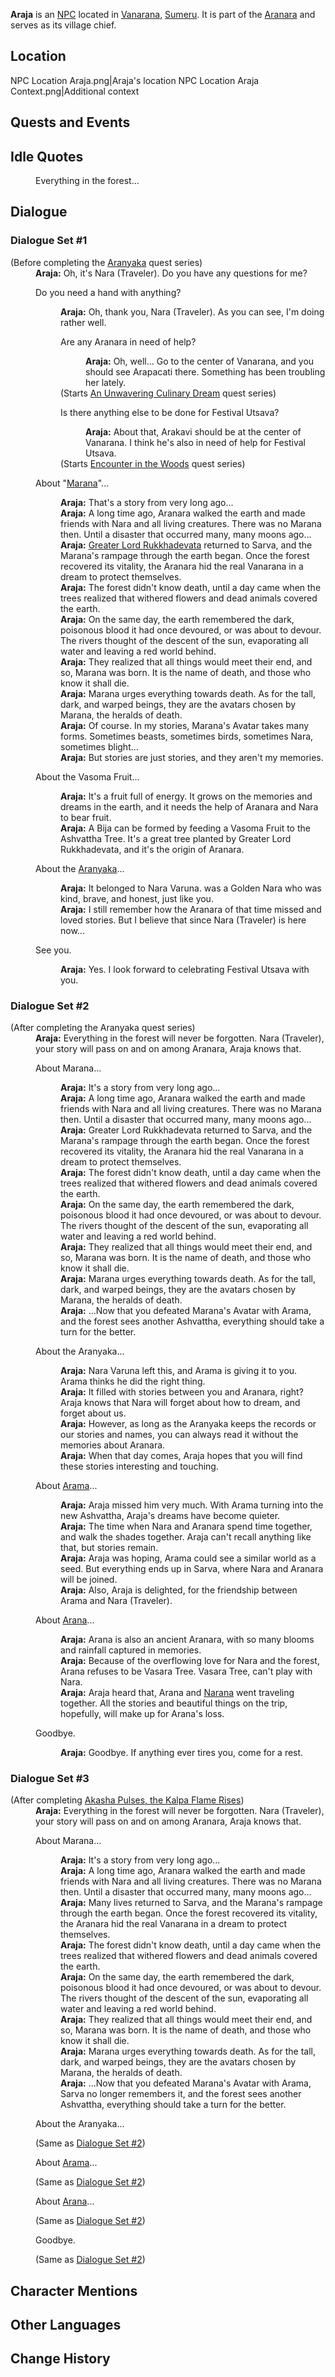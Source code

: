 {{Meta
<!-- Remove this template after adding the missing info -->
|missing_NPC_profile  = yes
}}
{{Character Infobox
|type             = NPC
|image            = NPC Araja.png
|region           = Sumeru
|affiliation      = Aranara
|title            = 

|ancestry         = <!-- Clan/family -->
|father           = 
|mother           = 
|spouse           = 
|sibling          = 
|child            = 
|relative         = 

|dialoguereward   = 
}}
'''Araja''' is an [[NPC]] located in [[Vanarana]], [[Sumeru]]. It is part of the [[Aranara]] and serves as its village chief.

==Location==
<gallery>
NPC Location Araja.png|Araja's location
NPC Location Araja Context.png|Additional context
</gallery>
<!--
==Profile==
''(To be added.)''

===Personality===
''(To be added.)''

===Appearance===
''(To be added.)''
-->
==Quests and Events==
{{Quests and Events}}

==Idle Quotes==
{{Dialogue start}}
: {{DIcon|Idle}} Everything in the forest...
{{Dialogue end}}

==Dialogue==
===Dialogue Set #1===
{{Dialogue start}}
;(Before completing the [[Aranyaka]] quest series)
:'''Araja:''' Oh, it's Nara (Traveler). Do you have any questions for me?
:{{DIcon}} Do you need a hand with anything?
::'''Araja:''' Oh, thank you, Nara (Traveler). As you can see, I'm doing rather well.
::{{DIcon|Quest}} Are any Aranara in need of help?
:::'''Araja:''' Oh, well... Go to the center of Vanarana, and you should see Arapacati there. Something has been troubling her lately.
::;(Starts [[An Unwavering Culinary Dream]] quest series)
::{{DIcon|Quest}} Is there anything else to be done for Festival Utsava?
:::'''Araja:''' About that, Arakavi should be at the center of Vanarana. I think he's also in need of help for Festival Utsava.
::;(Starts [[Encounter in the Woods]] quest series)
:{{DIcon}} About "[[Marana]]"...
::'''Araja:''' That's a story from very long ago...
::'''Araja:''' A long time ago, Aranara walked the earth and made friends with Nara and all living creatures. There was no Marana then. Until a disaster that occurred many, many moons ago...
::'''Araja:''' [[Greater Lord Rukkhadevata]] returned to Sarva, and the Marana's rampage through the earth began. Once the forest recovered its vitality, the Aranara hid the real Vanarana in a dream to protect themselves.
::'''Araja:''' The forest didn't know death, until a day came when the trees realized that withered flowers and dead animals covered the earth.
::'''Araja:''' On the same day, the earth remembered the dark, poisonous blood it had once devoured, or was about to devour. The rivers thought of the descent of the sun, evaporating all water and leaving a red world behind.
::'''Araja:''' They realized that all things would meet their end, and so, Marana was born. It is the name of death, and those who know it shall die.
::'''Araja:''' Marana urges everything towards death. As for the tall, dark, and warped beings, they are the avatars chosen by Marana, the heralds of death.
::'''Araja:''' Of course. In my stories, Marana's Avatar takes many forms. Sometimes beasts, sometimes birds, sometimes Nara, sometimes blight...
::'''Araja:''' But stories are just stories, and they aren't my memories.
:{{DIcon}} About the Vasoma Fruit...
::'''Araja:''' It's a fruit full of energy. It grows on the memories and dreams in the earth, and it needs the help of Aranara and Nara to bear fruit.
::'''Araja:''' A Bija can be formed by feeding a Vasoma Fruit to the Ashvattha Tree. It's a great tree planted by Greater Lord Rukkhadevata, and it's the origin of Aranara.
:{{DIcon}} About the [[Aranyaka (Gadget)|Aranyaka]]...
::'''Araja:''' It belonged to Nara Varuna. {{MC|She|He}} was a Golden Nara who was kind, brave, and honest, just like you.
::'''Araja:''' I still remember how the Aranara of that time missed {{MC|her|him}} and loved {{MC|his|her}} stories. But I believe that since Nara (Traveler) is here now...
:{{DIcon}} See you.
::'''Araja:''' Yes. I look forward to celebrating Festival Utsava with you.
{{Dialogue end}}

===Dialogue Set #2===
{{Dialogue start}}
;(After completing the Aranyaka quest series)
:'''Araja:''' Everything in the forest will never be forgotten. Nara (Traveler), your story will pass on and on among Aranara, Araja knows that.
:{{DIcon}} About Marana...
::'''Araja:''' It's a story from very long ago...
::'''Araja:''' A long time ago, Aranara walked the earth and made friends with Nara and all living creatures. There was no Marana then. Until a disaster that occurred many, many moons ago...
::'''Araja:''' Greater Lord Rukkhadevata returned to Sarva, and the Marana's rampage through the earth began. Once the forest recovered its vitality, the Aranara hid the real Vanarana in a dream to protect themselves.
::'''Araja:''' The forest didn't know death, until a day came when the trees realized that withered flowers and dead animals covered the earth.
::'''Araja:''' On the same day, the earth remembered the dark, poisonous blood it had once devoured, or was about to devour. The rivers thought of the descent of the sun, evaporating all water and leaving a red world behind.
::'''Araja:''' They realized that all things would meet their end, and so, Marana was born. It is the name of death, and those who know it shall die.
::'''Araja:''' Marana urges everything towards death. As for the tall, dark, and warped beings, they are the avatars chosen by Marana, the heralds of death.
::'''Araja:''' ...Now that you defeated Marana's Avatar with Arama, and the forest sees another Ashvattha, everything should take a turn for the better.
:{{DIcon}} About the Aranyaka...
::'''Araja:''' Nara Varuna left this, and Arama is giving it to you. Arama thinks he did the right thing.
::'''Araja:''' It filled with stories between you and Aranara, right? Araja knows that Nara will forget about how to dream, and forget about us.
::'''Araja:''' However, as long as the Aranyaka keeps the records or our stories and names, you can always read it without the memories about Aranara.
::'''Araja:''' When that day comes, Araja hopes that you will find these stories interesting and touching.
:{{DIcon}} About [[Arama]]...
::'''Araja:''' Araja missed him very much. With Arama turning into the new Ashvattha, Araja's dreams have become quieter.
::'''Araja:''' The time when Nara and Aranara spend time together, and walk the shades together. Araja can't recall anything like that, but stories remain.
::'''Araja:''' Araja was hoping, Arama could see a similar world as a seed. But everything ends up in Sarva, where Nara and Aranara will be joined.
::'''Araja:''' Also, Araja is delighted, for the friendship between Arama and Nara (Traveler).
:{{DIcon}} About [[Arana]]...
::'''Araja:''' Arana is also an ancient Aranara, with so many blooms and rainfall captured in memories.
::'''Araja:''' Because of the overflowing love for Nara and the forest, Arana refuses to be Vasara Tree. Vasara Tree, can't play with Nara.
::'''Araja:''' Araja heard that, Arana and [[Rana|Narana]] went traveling together. All the stories and beautiful things on the trip, hopefully, will make up for Arana's loss.
:{{DIcon}} Goodbye.
::'''Araja:''' Goodbye. If anything ever tires you, come for a rest.
{{Dialogue end}}

===Dialogue Set #3===
{{Dialogue start}}
;(After completing [[Akasha Pulses, the Kalpa Flame Rises]])
:'''Araja:''' Everything in the forest will never be forgotten. Nara (Traveler), your story will pass on and on among Aranara, Araja knows that.
:{{DIcon}} About Marana...
::'''Araja:''' It's a story from very long ago...
::'''Araja:''' A long time ago, Aranara walked the earth and made friends with Nara and all living creatures. There was no Marana then. Until a disaster that occurred many, many moons ago...
::'''Araja:''' Many lives returned to Sarva, and the Marana's rampage through the earth began. Once the forest recovered its vitality, the Aranara hid the real Vanarana in a dream to protect themselves.
::'''Araja:''' The forest didn't know death, until a day came when the trees realized that withered flowers and dead animals covered the earth.
::'''Araja:''' On the same day, the earth remembered the dark, poisonous blood it had once devoured, or was about to devour. The rivers thought of the descent of the sun, evaporating all water and leaving a red world behind.
::'''Araja:''' They realized that all things would meet their end, and so, Marana was born. It is the name of death, and those who know it shall die.
::'''Araja:''' Marana urges everything towards death. As for the tall, dark, and warped beings, they are the avatars chosen by Marana, the heralds of death.
::'''Araja:''' ...Now that you defeated Marana's Avatar with Arama, Sarva no longer remembers it, and the forest sees another Ashvattha, everything should take a turn for the better.
:{{DIcon}} About the Aranyaka...
:;(Same as [[#Dialogue Set #2|Dialogue Set #2]])
:{{DIcon}} About [[Arama]]...
:;(Same as [[#Dialogue Set #2|Dialogue Set #2]])
:{{DIcon}} About [[Arana]]...
:;(Same as [[#Dialogue Set #2|Dialogue Set #2]])
:{{DIcon}} Goodbye.
:;(Same as [[#Dialogue Set #2|Dialogue Set #2]])
{{Dialogue end}}
<!--
==Event Dialogue==
===Event Name===
{{Dialogue start}}
:'''{{subst:PAGENAME}}:'''
{{Dialogue end}}
-->
==Character Mentions==
{{Character Mentions}}
<!--
==Trivia==
* 
-->
==Other Languages==
{{Other Languages
|default_hidden = 1
|en      = Araja
|zhs     = 兰拉迦
|zhs_rm  = Lánlājiā
|zht     = 蘭拉迦
|zht_rm  = Lánlājiā
|ja      = アランラジャ
|ja_rm   = Aranraja
|ko      = 아란자
|ko_rm   = Aranja
|es      = Araja
|fr      = Araja
|ru      = Араджа
|th      = Araja
|vi      = Araja
|de      = Araja
|id      = Araja
|pt      = Araja
|tr      = Araja
|it      = Araja
}}

==Change History==
{{Change History|3.0}}
<!--
==References==
{{Reflist}}
-->